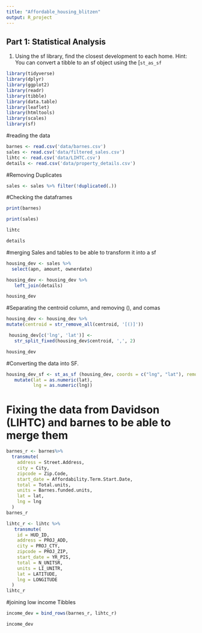 ```yaml
---
title: "Affordable_housing_blitzen"
output: R_project 
---
```


## Part 1: Statistical Analysis
1. Using the sf library, find the closest development to each home. Hint: You can convert a tibble to an sf object using the [`st_as_sf`

```r
library(tidyverse)
library(dplyr)
library(ggplot2)
library(readr)
library(tibble)
library(data.table)
library(leaflet)
library(htmltools)
library(scales)
library(sf)
```

#reading the data 
```r
barnes <- read.csv('data/barnes.csv')
sales <- read.csv('data/filtered_sales.csv')
lihtc <- read.csv('data/LIHTC.csv')
details <- read.csv('data/property_details.csv')
```
#Removing Duplicates
```r
sales <- sales %>% filter(!duplicated(.))
```


#Checking the dataframes
```r
print(barnes)
```
```r
print(sales)
```
```r
lihtc 
```
```r
details
```
#merging Sales and  tables to be able to transform it into a sf 
```r
housing_dev <- sales %>%
  select(apn, amount, ownerdate)

housing_dev <- housing_dev %>%
   left_join(details)
```
```r
housing_dev
```
#Separating the centroid column, and removing (), and comas 
```r
housing_dev <- housing_dev %>%
mutate(centroid = str_remove_all(centroid, '[()]'))

 housing_dev[c('lng', 'lat')] <-
   str_split_fixed(housing_dev$centroid, ',', 2)
```

```r
housing_dev
```
#Converting the data into SF. 
```r
housing_dev_sf <- st_as_sf (housing_dev, coords = c("lng", "lat"), remove = FALSE)%>%
   mutate(lat = as.numeric(lat),
          lng = as.numeric(lng))
```

# Fixing the data from Davidson (LIHTC) and barnes to be able to merge them

```r
barnes_r <- barnes%>%
  transmute(
    address = Street.Address,
    city = City,
    zipcode = Zip.Code,
    start_date = Affordability.Term.Start.Date,
    total = Total.units,
    units = Barnes.funded.units,
    lat = lat,
    lng = lng
  )
barnes_r
```

```r
lihtc_r <- lihtc %>%
   transmute(
    id = HUD_ID,
    address = PROJ_ADD, 
    city = PROJ_CTY,
    zipcode = PROJ_ZIP,
    start_date = YR_PIS,
    total = N_UNITSR,
    units = LI_UNITR,
    lat = LATITUDE,
    lng = LONGITUDE
  )
lihtc_r
```

#joining low income Tibbles 
```r
income_dev = bind_rows(barnes_r, lihtc_r) 

income_dev
```

